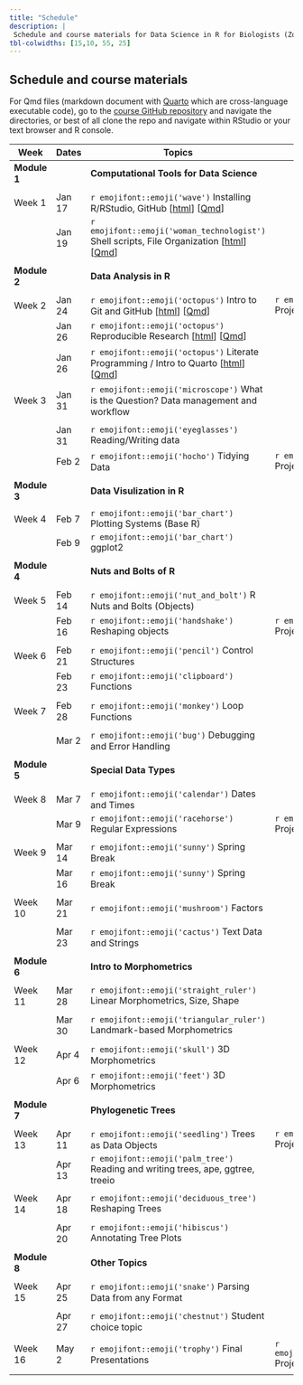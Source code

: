```yaml
---
title: "Schedule"
description: |
 Schedule and course materials for Data Science in R for Biologists (Zool 710 Spring 2023).
tbl-colwidths: [15,10, 55, 25]
---
```


## Schedule and course materials

For Qmd files (markdown document with [Quarto](https://quarto.org/docs/authoring/markdown-basics.html) which are cross-language executable code), go to the [course GitHub repository](https://github.com/mbutler808/mbutler808.github.io/) and navigate the directories, or best of all clone the repo and navigate within RStudio or your text browser and R console.


::: column-page
| Week         | Dates   | Topics                                                                                                                                                                                                                                                                                                 | Projects                                                                                                                                                                                                            |     |
|---------------|---------------|---------------|---------------|---------------|
| **Module 1** |         | **Computational Tools for Data Science** |||
||||||
| Week 1       | Jan 17  | `r emojifont::emoji('wave')` Installing R/RStudio, GitHub \[[html](posts/2023-01-17-the-big-picture/index.qmd)\] \[[Qmd](https://github.com/mbutler808/mbutler808.github.io/tree/main/posts/2023-01-17-the-big-picture/index.qmd)\]                                                                                                              |  ||
|              | Jan 19  | `r emojifont::emoji('woman_technologist')` Shell scripts, File Organization \[[html](posts/2023-01-19-your-computer-filesystems/index.qmd)\] \[[Qmd](https://github.com/mbutler808/mbutler808.github.io/tree/main/posts/2023-01-19-your-computer-filesystems/index.qmd)\] |||
||||||
| **Module 2** |         | **Data Analysis in R ** |||
||||||
| Week 2       | Jan 24 | `r emojifont::emoji('octopus')`  Intro to Git and GitHub \[[html](posts/2023-01-24-intro-git-github/index.qmd)\] \[[Qmd](https://github.com/mbutler808/mbutler808.github.io/tree/main/posts/2023-01-24-intro-git-github/index.qmd)\] |  `r emojifont::emoji('palm_tree')` Project 0 \[[html](projects/2023-01-24-project-0/index.qmd)\] \[[Qmd](https://github.com/mbutler808/mbutler808.github.io/blob/main/projects/2023-01-24-project-0/index.qmd)\]  | |
|        | Jan 26 | `r emojifont::emoji('octopus')` Reproducible Research \[[html](posts/2023-01-26-reproducible-research/index.qmd)\] \[[Qmd](https://github.com/mbutler808/mbutler808.github.io/tree/main/posts/2023-01-26-reproducible-research/index.qmd)\]  |||
|        | Jan 26 | `r emojifont::emoji('octopus')` Literate Programming / Intro to Quarto \[[html](posts/2023-01-26-intro-quarto/index.qmd)\] \[[Qmd](https://github.com/mbutler808/mbutler808.github.io/tree/main/posts/2023-01-26-intro-quarto/index.qmd)\]|||
| Week 3       | Jan 31  | `r emojifont::emoji('microscope')` What is the Question? Data management and workflow  | | |
||||||
|              | Jan 31 | `r emojifont::emoji('eyeglasses')` Reading/Writing data | | |
|              | Feb 2 | `r emojifont::emoji('hocho')` Tidying Data  | `r emojifont::emoji('fallen_leaf')` Project 0 due ||
||||||
| **Module 3** |         | **Data Visulization in R** | | |
||||||
| Week 4       | Feb 7  | `r emojifont::emoji('bar_chart')` Plotting Systems (Base R)| | |
|              | Feb 9 | `r emojifont::emoji('bar_chart')` ggplot2 | | |
||||||
| **Module 4** |         | **Nuts and Bolts of R** |||
||||||
| Week 5       | Feb 14 | `r emojifont::emoji('nut_and_bolt')` R Nuts and Bolts (Objects) |||
|              | Feb 16 | `r emojifont::emoji('handshake')` Reshaping objects | `r emojifont::emoji('fallen_leaf')` Project 1 due |     |
||||||
| Week 6       | Feb 21 | `r emojifont::emoji('pencil')` Control Structures | | |
|              |  Feb 23 | `r emojifont::emoji('clipboard')` Functions | | |
||||||
|  Week 7       | Feb 28 | `r emojifont::emoji('monkey')` Loop Functions | |
||||||
|              | Mar 2  | `r emojifont::emoji('bug')`  Debugging and Error Handling |||
||||||
| **Module 5** |         | **Special Data Types** | | |
||||||
| Week 8       | Mar 7 | `r emojifont::emoji('calendar')` Dates and Times | | |
|              | Mar 9 | `r emojifont::emoji('racehorse')` Regular Expressions | `r emojifont::emoji('fallen_leaf')` Project 2 due | |
||||||
| Week 9       | Mar 14 | `r emojifont::emoji('sunny')` Spring Break |||
|              | Mar 16 | `r emojifont::emoji('sunny')` Spring Break |||
||||||
| Week 10      | Mar 21 | `r emojifont::emoji('mushroom')` Factors | | |
||||||
|              | Mar 23   | `r emojifont::emoji('cactus')` Text Data and Strings |  | |
||||||
| **Module 6** |         | **Intro to Morphometrics** | | |
||||||
| Week 11      | Mar 28   | `r emojifont::emoji('straight_ruler')` Linear Morphometrics, Size, Shape |||
||||||
|              | Mar 30  | `r emojifont::emoji('triangular_ruler')` Landmark-based Morphometrics |||
||||||
| Week 12      | Apr 4  | `r emojifont::emoji('skull')` 3D Morphometrics |||
|              | Apr 6  | `r emojifont::emoji('feet')` 3D Morphometrics |||
||||||
| **Module 7** |         | **Phylogenetic Trees** | | |
||||||
| Week 13      | Apr 11 | `r emojifont::emoji('seedling')` Trees as Data Objects | `r emojifont::emoji('fallen_leaf')` Project 3 due | |
|              | Apr 13  | `r emojifont::emoji('palm_tree')` Reading and writing trees, ape, ggtree, treeio |||
||||||
| Week 14      | Apr 18 | `r emojifont::emoji('deciduous_tree')` Reshaping Trees |||
||||||
|              | Apr 20 | `r emojifont::emoji('hibiscus')` Annotating Tree Plots |||
||||||
| **Module 8** |         | **Other Topics** | | |
||||||
| Week 15      | Apr 25  | `r emojifont::emoji('snake')` Parsing Data from any Format |||
||||||
|              | Apr 27  | `r emojifont::emoji('chestnut')` Student choice topic |||
||||||
|  Week 16     | May 2  | `r emojifont::emoji('trophy')` Final Presentations | `r emojifont::emoji('confetti_ball')` Project 4 due | |
||||||
:::
